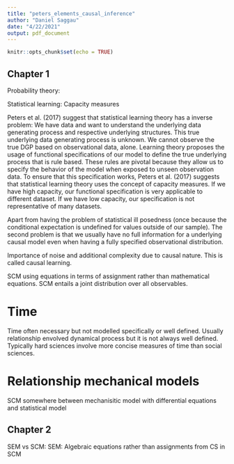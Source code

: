 ```yaml
---
title: "peters_elements_causal_inference"
author: "Daniel Saggau"
date: "4/22/2021"
output: pdf_document
---
```


```r
knitr::opts_chunk$set(echo = TRUE)
```

## Chapter 1 

Probability theory: 

Statistical learning: Capacity measures

Peters et al. (2017) suggest that statistical learning theory has a inverse problem: We have data and want to understand the underlying data generating process and respective underlying structures. 
This true underlying data generating process is unknown.
We cannot observe the true DGP based on observational data, alone.
Learning theory proposes the usage of functional specifications of our model to define the true underlying process that is rule based.
These rules are pivotal because they allow us to specify the behavior of the model when exposed to unseen observation data.
To ensure that this specification works, Peters et al. (2017) suggests that statistical learning theory uses the concept of capacity measures. 
If we have high capacity, our functional specification is very applicable to different dataset.
If we have low capacity, our specification is not representative of many datasets. 

Apart from having the problem of statistical ill posedness (once because the conditional expectation is undefined for values outside of our sample). 
The second problem is that we usually have no full information for a underlying causal model even when having a fully specified observational distribution.

Importance of noise and additional complexity due to causal nature. 
This is called causal learning.

SCM using equations in terms of assignment rather than mathematical equations.
SCM entails a joint distribution over all observables. 

# Time 

Time often necessary but not modelled specifically or well defined. 
Usually relationship envolved dynamical process but it is not always well defined.
Typically hard sciences involve more concise measures of time than social sciences. 

# Relationship mechanical models 

SCM somewhere between mechanisitic model with differential equations and statistical model 

## Chapter 2

SEM vs SCM: SEM: Algebraic equations rather than assignments from CS in SCM



